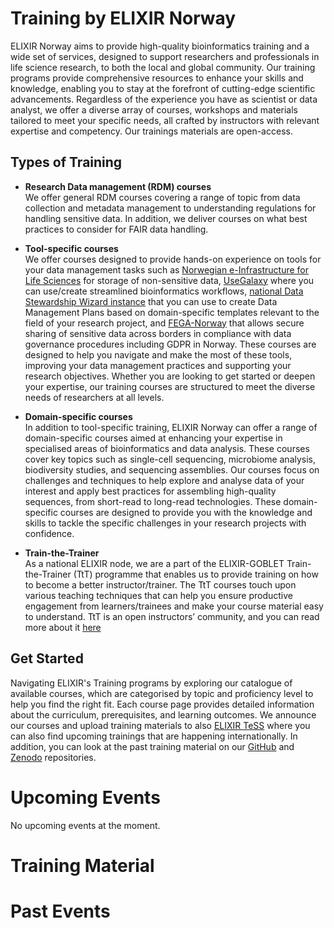 
<link rel="stylesheet" property="stylesheet" href="https://elixirtess.github.io/TeSS_widgets/css/tess-widget.css"/>

# Training by ELIXIR Norway
ELIXIR Norway aims to provide high-quality bioinformatics training and a wide set of services, designed to support researchers and professionals in life science research, to both the local and global community. Our training programs provide comprehensive resources to enhance your skills and knowledge, enabling you to stay at the forefront of cutting-edge scientific advancements. Regardless of the experience you have as scientist or data analyst, we offer a diverse array of courses, workshops and materials tailored to meet your specific needs, all crafted by instructors with relevant expertise and competency. Our trainings materials are open-access. 

## Types of Training
- **Research Data management (RDM) courses**  
We offer general RDM courses covering a range of topic from data collection and metadata management to understanding regulations for handling sensitive data. In addition, we deliver courses on what best practices to consider for FAIR data handling.

- **Tool-specific courses**  
We offer courses designed to provide hands-on experience on tools for your data management tasks such as [Norwegian e-Infrastructure for Life Sciences](https://nels.bioinfo.no/) for storage of non-sensitive data, [UseGalaxy](https://galaxyproject.org/use/usegalaxy-no/) where you can use/create streamlined bioinformatics workflows, [national Data Stewardship Wizard instance](https://norway.dsw.elixir-europe.org/wizard/) that you can use to create Data Management Plans based on domain-specific templates relevant to the field of your research project, and [FEGA-Norway](https://ega.elixir.no/) that allows secure sharing of sensitive data across borders in compliance with data governance procedures including GDPR in Norway. 
These courses are designed to help you navigate and make the most of these tools, improving your data management practices and supporting your research objectives. Whether you are looking to get started or deepen your expertise, our training courses are structured to meet the diverse needs of researchers at all levels.

- **Domain-specific courses**  
In addition to tool-specific training, ELIXIR Norway can offer a range of domain-specific courses aimed at enhancing your expertise in specialised areas of bioinformatics and data analysis. These courses cover key topics such as single-cell sequencing, microbiome analysis, biodiversity studies, and sequencing assemblies. Our courses focus on challenges and techniques to help explore and analyse data of your interest and apply best practices for assembling high-quality sequences, from short-read to long-read technologies. These domain-specific courses are designed to provide you with the knowledge and skills to tackle the specific challenges in your research projects with confidence.

- **Train-the-Trainer**  
As a national ELIXIR node, we are a part of the ELIXIR-GOBLET Train-the-Trainer (TtT) programme that enables us to provide training on how to become a better instructor/trainer. The TtT courses touch upon various teaching techniques that can help you ensure productive engagement from learners/trainees and make your course material easy to understand. TtT is an open instructors’ community, and you can read more about it [here](https://elixir-europe.org/platforms/training/train-the-trainer)

## Get Started

Navigating ELIXIR's Training programs by exploring our catalogue of available courses, which are categorised by topic and proficiency level to help you find the right fit. Each course page provides detailed information about the curriculum, prerequisites, and learning outcomes. We announce our courses and upload training materials to also [ELIXIR TeSS](https://tess.elixir-europe.org/) where you can also find upcoming trainings that are happening internationally. In addition, you can look at the past training material on our [GitHub](https://github.com/ELIXIR-Norway-Training) and [Zenodo](https://zenodo.org/communities/elixir-no/records?q=&f=resource_type%3Alesson&f=resource_type%3Apresentation&l=list&p=1&s=10&sort=newest) repositories.

# Upcoming Events

<div id="tess-widget-events-list" className="tess-widget tess-widget-list"></div>
<Placeholder id="tess-widget-events-list-placeholder" height="h-44" className="hidden">No upcoming events at the moment.</Placeholder>
<script async="" defer="" src="/assets/scripts/upcoming-events.js" onLoad="initTeSSWidgets()"></script>

# Training Material

<div id="training-materials-list" className="tess-widget tess-widget-list"></div>
<script async="" defer="" src="/assets/scripts/training-material.js" onLoad="initTrainingMaterials()"></script>

# Past Events

<div id="past-training-materials-list" className="tess-widget tess-widget-list"></div>
<script async="" defer="" src="/assets/scripts/past-events.js" onLoad="initPastTrainingMaterials()"></script>

<script async=""
        defer=""
        src="https://elixirtess.github.io/TeSS_widgets/js/tess-widget-standalone.js"
        onLoad="initTeSSWidgets(); initTrainingMaterials(); initPastTrainingMaterials();"></script>
